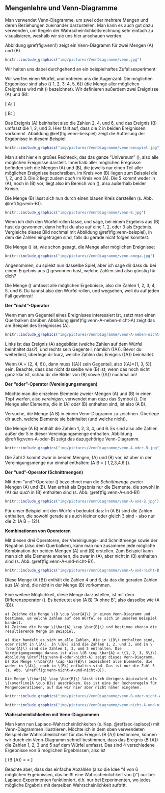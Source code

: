 ## Mengenlehre und Venn-Diagramme {#sec-venn}

Man verwendet Venn-Diagramme, um zwei oder mehrere Mengen und deren Beziehungen zueinander darzustellen. Man kann es auch gut dazu verwenden, um Regeln der Wahrscheinlichkeitsrechnung sehr einfach zu visualisieren, weshalb wir sie uns hier anschauen werden.

Abbildung \@ref(fig:venn1) zeigt ein Venn-Diagramm für zwei Mengen \(A\) und \(B\).

```r
knitr::include_graphics("img/pictures/VennDiagramme/venn.jpg")
```

Wir halten uns dabei durchgehend an ein beispielhaftes Zufallsexperiment:

Wir werfen einen Würfel, und notieren uns die Augenzahl. Die möglichen Ergebnisse sind also \(\{ 1, 2, 3, 4, 5, 6\}\) (die Menge aller möglichen Ereignisse wird mit \(\Omega\) bezeichnet). Wir definieren außerdem zwei Ereignisse \(A\) und \(B\):

\[ A: \text{Es wurde eine gerade Zahl }\mathrm{gew\ddot{u}rfelt} \]

\[ B: \text{Es wurde eine Zahl von 1 bis 3 }\mathrm{gew\ddot{u}rfelt} \]

Das Ereignis \(A\) beinhaltet also die Zahlen 2, 4, und 6, und das Ereignis \(B\) umfasst die 1, 2, und 3. Hier fällt auf, dass die 2 in beiden Ereignissen vorkommt. Abbildung \@ref(fig:venn-beispiel) zeigt die Aufteilung der Ergebnisse in diesem Beispiel.

```r
knitr::include_graphics("img/pictures/VennDiagramme/venn-beispiel.jpg")
```

Man sieht hier ein großes Rechteck, das das ganze "Universum" \(\Omega\), also alle möglichen Ereignisse darstellt. Innerhalb aller möglichen Eregnisse befinden sich die Mengen \(A\) und \(B\), die jeweils nur einen Teil aller möglichen Ereignisse beschreiben. Im Kreis von \(B\) liegen zum Beispiel die 1, 2, und 3. Die 2 liegt zudem *auch* im Kreis von \(A\). Die 5 kommt weder in \(A\), noch in \(B\) vor, liegt also im Bereich von \(\Omega\), also außerhalb beider Kreise.

Die Menge \(B\) lässt sich nun durch einen blauen Kreis darstellen (s. Abb. \@ref(fig:venn-B)).

```r
knitr::include_graphics("img/pictures/VennDiagramme/venn-B.jpg")
```


Wenn ich dich den Würfel rollen lasse, und sage, bei einem Ergebnis aus \(B\) hast du gewonnen, dann hoffst du also auf eine 1, 2, oder 3 als Ergebnis. Vergleiche dieses Bild nochmal mit Abbildung \@ref(fig:venn-beispiel), in dem die Zahlen eingetragen sind, falls du gerade nicht folgen konntest.

Die Menge \(\Omega\) ist, wie schon gesagt, die Menge aller möglichen Ereignisse:

```r
knitr::include_graphics("img/pictures/VennDiagramme/venn-omega.jpg")
```

Angenommen, du spielst nun dasselbe Spiel, aber ich sage dir dass du bei einem Ergebnis aus \(\Omega\) gewonnen hast, welche Zahlen sind also günstig für dich?

Die Menge \(\Omega\) umfasst alle möglichen Ergebnisse, also die Zahlen 1, 2, 3, 4, 5, und 6. Du kannst also den Würfel rollen, und wegsehen, weil du auf jeden Fall gewinnst!

**Der "nicht"-Operator**

Wenn man am Gegenteil eines Ereignisses interessiert ist, setzt man einen Querbalken darüber. Abbildung \@ref(fig:venn-A-neben-nicht-A) zeigt das am Beispiel des Ereignisses \(A\).

```r
knitr::include_graphics("img/pictures/VennDiagramme/venn-A-neben-nicht-A.jpg")
```

Links ist das Ereignis \(A\) abgebildet (welche Zahlen auf dem Würfel beinhaltet das?), und rechts sein Gegenteil, nämlich \(\bar{A}\). Bevor du weiterliest, überlege dir kurz, welche Zahlen das Ereignis \(\bar{A}\) beinhaltet.

Wenn \(A = \{2, 4, 6\}\), dann muss \(\bar{A}\) sein Gegenteil, also \(\bar{A}=\{1, 3, 5\}\) sein. Beachte, dass das nicht dasselbe wie \(B\) ist; wenn das noch nicht ganz klar ist, schau dir die Bilder von \(B\) sowie \(\bar{A}\) nochmal an!

**Der "oder"-Operator (Vereinigungsmengen)**

Möchte man die einzelnen Elemente zweier Mengen \(A\) und \(B\) in einen Topf werfen, also *vereinigen*, verwendet man dazu das Symbol \(\cup\). Die Menge aller Elemente, die in \(A\) *oder* \(B\) enthalten sind, ist also \(A \cup B\).

Versuche, die Menge \(A \cup B\) in einem Venn-Diagramm zu zeichnen. Überlege dir auch, welche Elemente sie beinhaltet (und welche nicht).

Die Menge \(A \cup B\) enthält die Zahlen 1, 2, 3, 4, und 6. Es sind also alle Zahlen außer der 5 in dieser Vereinigungsmenge enthalten. Abbildung \@ref(fig:venn-A-oder-B) zeigt das dazugehörige Venn-Diagramm.

```r
knitr::include_graphics("img/pictures/VennDiagramme/venn-A-oder-B.jpg")
```

Die Zahl 2 kommt zwar in beiden Mengen, \(A\) und \(B\) vor, ist aber in der Vereinigungsmenge nur einmal enthalten: \(A \cup B = \{ 1,2,3,4,6 \}\).

**Der "und"-Operator (Schnittmengen)**

Mit dem "und"-Operator \(\cap\) bezeichnet man die *Schnittmenge* zweier Mengen \(A\) und \(B\). Man erhält als Ergebnis nur die Elemente, die sowohl in \(A\) *als auch* in \(B\) enthalten sind (s. Abb. \@ref(fig:venn-A-und-B))

```r
knitr::include_graphics("img/pictures/VennDiagramme/venn-A-und-B.jpg")
```

Für unser Beispiel mit den Würfeln bedeutet das: In \(A \cap B\) sind die Zahlen enthalten, die sowohl gerade als auch kleiner oder gleich 3 sind - also nur die 2: \(A \cap B = \{2\}\).

**Kombinationen von Operatoren**

Mit diesen drei Operatoren, der Vereinigungs- und Schnittmenge sowie der Negation (also dem Querbalken), kann man nun zusammen jede mögliche Kombination der beiden Mengen \(A\) und \(B\) erstellen. Zum Beispiel kann man sich alle Elemente ansehen, die zwar in \(A\), aber nicht in \(B\) enthalten sind (s. Abb. \@ref(fig:venn-A-und-nicht-B)).

```r
knitr::include_graphics("img/pictures/VennDiagramme/venn-A-und-nicht-B.jpg")
```

Diese Menge \(A \cap \bar{B}\) enthält die Zahlen 4 und 6, da das die geraden Zahlen aus \(A\) sind, die nicht in der Menge \(B\) vorkommen.

Eine weitere Möglichkeit, diese Menge darzustellen, ist mit dem Differenzoperator \(\setminus\). Es bedeutet also \(A \setminus B\) "A ohne B", also dasselbe wie \(A \cap \bar{B}\).

```exercise


a) Zeichne die Menge \(B \cup \bar{A}\) in einem Venn-Diagramm und bestimme, um welche Zahlen auf dem Würfel es sich in unserem Beispiel handelt.
b) Zeichne die Menge \(\bar{A} \cap \bar{B}\) und bestimme ebenso die resultierende Menge im Beispiel.

```

```solution


a) Hier handelt es sich um alle Zahlen, die in \(B\) enthalten sind, oder nicht in \(A\). In \(B\) sind die Zahlen 1, 2, und 3, und in \(\bar{A}\) sind die Zahlen 1, 3, und 5 enthalten. Die Vereinigungsmenge daraus ist also \(B \cup \bar{A} = \{1, 2, 3, 5\}\). Abbildung \@ref(fig:venn-B-oder-nicht-A) zeigt dieses Venn-Diagramm.
b) Die Menge \(\bar{A} \cap \bar{B}\) bezeichnet alle Elemente, die weder in \(A\), noch in \(B\) enthalten sind. Das ist nur die Zahl 5 (s. Abb. \@ref(fig:venn-nicht-A-und-nicht-B)).

Die Menge \(\bar{A} \cap \bar{B}\) lässt sich übrigens äquivalent als \(\overline{A \cup B}\) ausdrücken. Das ist eine der Rechenregeln für Mengenoperationen, auf die wir hier aber nicht näher eingehen.
```

```r
knitr::include_graphics("img/pictures/VennDiagramme/venn-B-oder-nicht-A.jpg")
```

```r
knitr::include_graphics("img/pictures/VennDiagramme/venn-nicht-A-und-nicht-B.jpg")
```

**Wahrscheinlichkeiten mit Venn-Diagrammen**

Man kann nun Laplace-Wahrscheinlichkeiten (s. Kap. \@ref(sec-laplace)) mit Venn-Diagrammen illustrieren. Möchte ich in dem oben verwendeten Beispiel die Wahrscheinlichkeit für das Ereignis \(B \cup \bar{A}\) bestimmen, können wir durch ein Venn-Diagramm schnell bestimmen, dass das Ereignis \(B \cup \bar{A}\) die Zahlen 1, 2, 3 und 5 auf dem Würfel umfasst. Das sind 4 verschiedene Ergebnisse von 6 möglichen Ergebnissen, also ist

\[ \mathbb{P}(B \cup \bar{A}) = \frac{4}{6} = \frac{2}{3} \]

Beachte aber, dass das einfache Abzählen (also die Idee "4 von 6 möglichen Ergebnissen, das heißt eine Wahrscheinlichkeit von \(\frac{4}{6}\)") nur bei Laplace-Experimenten funktioniert, d.h. nur bei Experimenten, wo jedes mögliche Ergebnis mit derselben Wahrscheinlichkeit auftritt.